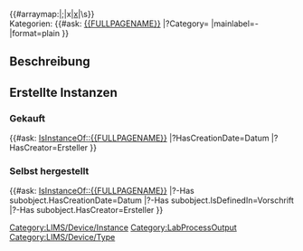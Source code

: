 <noinclude>{{Helper/Docu/FormTemplate}}
{{LIMS/Common/Template |id_postfix=dt}}
</noinclude>
<includeonly>
{{LIMS/Common |Device|Type|name={{{display_name|}}}}}

{{#arraymap:{{{category|}}}|;|x|[[x]]|\s}}</br>
Kategorien:
<!-- {{#arraymap:{{#replace:{{{category|}}}|Kategorie:|}}|;|x|[[:Category:x]]|}} -->
{{#ask: [[{{FULLPAGENAME}}]]
|?Category=
|mainlabel=-
|format=plain
}}
</br>

== Beschreibung ==
{{{description|}}}

== Erstellte Instanzen ==
=== Gekauft ===
{{#ask: [[Category:LIMS/Device/Instance]] [[IsInstanceOf::{{FULLPAGENAME}}]]
|?HasCreationDate=Datum
|?HasCreator=Ersteller
}}

=== Selbst hergestellt ===
{{#ask: [[Category:LabProcessOutput]] [[IsInstanceOf::{{FULLPAGENAME}}]]
|?-Has subobject.HasCreationDate=Datum
|?-Has subobject.IsDefinedIn=Vorschrift
|?-Has subobject.HasCreator=Ersteller
}}

[[Category:LIMS/Device/Type]]
</includeonly>